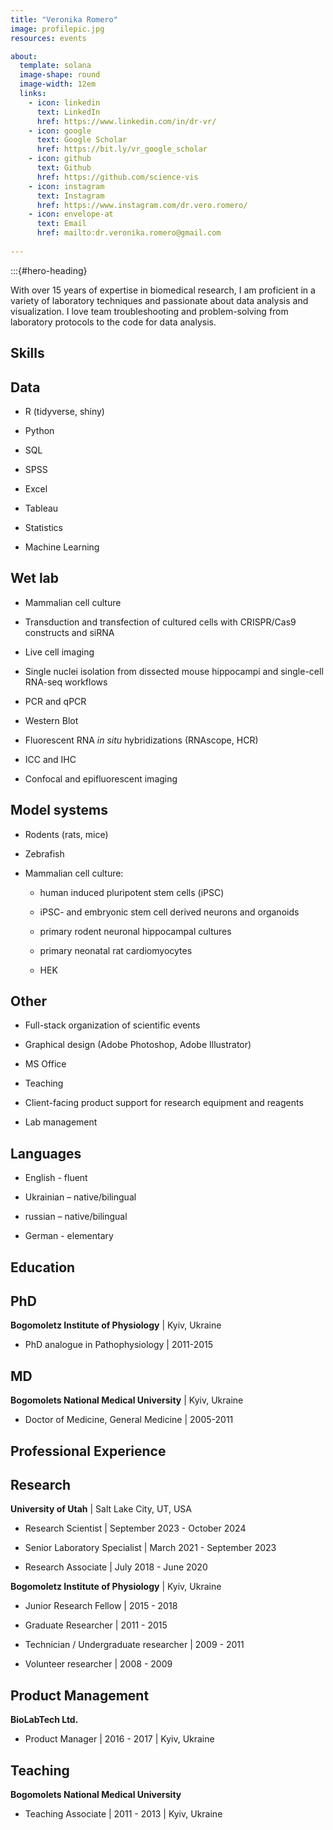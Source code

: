 ```yaml
---
title: "Veronika Romero"
image: profilepic.jpg
resources: events

about:
  template: solana
  image-shape: round
  image-width: 12em
  links:
    - icon: linkedin
      text: LinkedIn
      href: https://www.linkedin.com/in/dr-vr/
    - icon: google
      text: Google Scholar
      href: https://bit.ly/vr_google_scholar
    - icon: github
      text: Github
      href: https://github.com/science-vis
    - icon: instagram
      text: Instagram
      href: https://www.instagram.com/dr.vero.romero/
    - icon: envelope-at
      text: Email
      href: mailto:dr.veronika.romero@gmail.com
      
---
```

:::{#hero-heading}

With over 15 years of expertise in biomedical research, I am proficient in a variety of laboratory techniques and passionate about data analysis and visualization. I love team troubleshooting and problem-solving from laboratory protocols to the code for data analysis. 

## Skills
::: {.panel-tabset}
## Data

* R (tidyverse, shiny)

* Python

* SQL

* SPSS

* Excel

* Tableau

* Statistics

* Machine Learning

## Wet lab

* Mammalian cell culture

* Transduction and transfection of cultured cells with CRISPR/Cas9 constructs and siRNA

* Live cell imaging

* Single nuclei isolation from dissected mouse hippocampi and single-cell RNA-seq workflows

* PCR and qPCR

* Western Blot

* Fluorescent RNA *in situ* hybridizations (RNAscope, HCR)

* ICC and IHC

* Confocal and epifluorescent imaging


## Model systems

* Rodents (rats, mice)

* Zebrafish

* Mammalian cell culture: 

  + human induced pluripotent stem cells (iPSC)

  + iPSC- and embryonic stem cell derived neurons and organoids

  + primary rodent neuronal hippocampal cultures
  
  + primary neonatal rat cardiomyocytes

  + HEK



## Other

* Full-stack organization of scientific events

* Graphical design (Adobe Photoshop, Adobe Illustrator)

* MS Office

* Teaching

* Client-facing product support for research equipment and reagents

* Lab management

## Languages

* English - fluent

* Ukrainian – native/bilingual

* russian – native/bilingual

* German - elementary
:::

## Education

::: {.panel-tabset}
## PhD

**Bogomoletz Institute of Physiology** | Kyiv, Ukraine

* PhD analogue in Pathophysiology | 2011-2015

## MD
**Bogomolets National Medical University** | Kyiv, Ukraine

* Doctor of Medicine, General Medicine | 2005-2011

:::


## Professional Experience

::: {.panel-tabset}

## Research

**University of Utah** | Salt Lake City, UT, USA

* Research Scientist | September 2023 - October 2024

* Senior Laboratory Specialist | March 2021 - September 2023

* Research Associate | July 2018 - June 2020


**Bogomoletz Institute of Physiology** | Kyiv, Ukraine

* Junior Research Fellow | 2015 - 2018

* Graduate Researcher | 2011 - 2015

* Technician / Undergraduate researcher | 2009 - 2011

* Volunteer researcher | 2008 - 2009

## Product Management

**BioLabTech Ltd.**

* Product Manager | 2016 - 2017 | Kyiv, Ukraine

## Teaching

**Bogomolets National Medical University**

* Teaching Associate | 2011 - 2013 | Kyiv, Ukraine

:::



